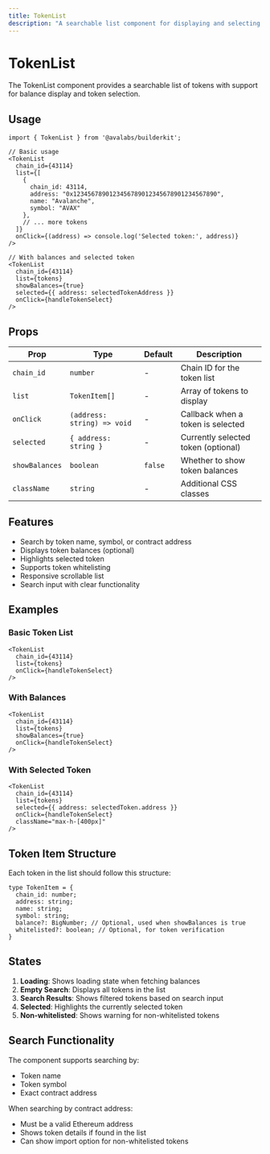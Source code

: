 ```yaml
---
title: TokenList
description: "A searchable list component for displaying and selecting tokens with optional balance information."
---
```


# TokenList

The TokenList component provides a searchable list of tokens with support for balance display and token selection.

## Usage

```tsx
import { TokenList } from '@avalabs/builderkit';

// Basic usage
<TokenList 
  chain_id={43114}
  list={[
    {
      chain_id: 43114,
      address: "0x1234567890123456789012345678901234567890",
      name: "Avalanche",
      symbol: "AVAX"
    },
    // ... more tokens
  ]}
  onClick={(address) => console.log('Selected token:', address)}
/>

// With balances and selected token
<TokenList 
  chain_id={43114}
  list={tokens}
  showBalances={true}
  selected={{ address: selectedTokenAddress }}
  onClick={handleTokenSelect}
/>
```

## Props

| Prop | Type | Default | Description |
|------|------|---------|-------------|
| `chain_id` | `number` | - | Chain ID for the token list |
| `list` | `TokenItem[]` | - | Array of tokens to display |
| `onClick` | `(address: string) => void` | - | Callback when a token is selected |
| `selected` | `{ address: string }` | - | Currently selected token (optional) |
| `showBalances` | `boolean` | `false` | Whether to show token balances |
| `className` | `string` | - | Additional CSS classes |

## Features

- Search by token name, symbol, or contract address
- Displays token balances (optional)
- Highlights selected token
- Supports token whitelisting
- Responsive scrollable list
- Search input with clear functionality

## Examples

### Basic Token List
```tsx
<TokenList 
  chain_id={43114}
  list={tokens}
  onClick={handleTokenSelect}
/>
```

### With Balances
```tsx
<TokenList 
  chain_id={43114}
  list={tokens}
  showBalances={true}
  onClick={handleTokenSelect}
/>
```

### With Selected Token
```tsx
<TokenList 
  chain_id={43114}
  list={tokens}
  selected={{ address: selectedToken.address }}
  onClick={handleTokenSelect}
  className="max-h-[400px]"
/>
```

## Token Item Structure

Each token in the list should follow this structure:
```tsx
type TokenItem = {
  chain_id: number;
  address: string;
  name: string;
  symbol: string;
  balance?: BigNumber; // Optional, used when showBalances is true
  whitelisted?: boolean; // Optional, for token verification
}
```

## States

1. **Loading**: Shows loading state when fetching balances
2. **Empty Search**: Displays all tokens in the list
3. **Search Results**: Shows filtered tokens based on search input
4. **Selected**: Highlights the currently selected token
5. **Non-whitelisted**: Shows warning for non-whitelisted tokens

## Search Functionality

The component supports searching by:
- Token name
- Token symbol
- Exact contract address

When searching by contract address:
- Must be a valid Ethereum address
- Shows token details if found in the list
- Can show import option for non-whitelisted tokens 